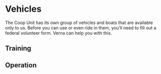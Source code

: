 # Vehicles

The Coop Unit has its own group of vehicles and boats that are available only to us. Before you can use or even ride in them, you'll need to fill out a federal volunteer form. Verna can help you with this. 

## Training


## Operation 

